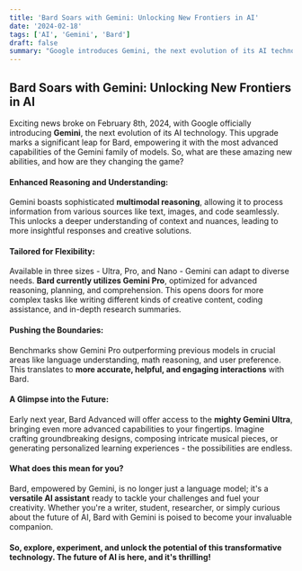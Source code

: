 ---
title: 'Bard Soars with Gemini: Unlocking New Frontiers in AI'
date: '2024-02-18'
tags: ['AI', 'Gemini', 'Bard']
draft: false
summary: "Google introduces Gemini, the next evolution of its AI technology, empowering Bard with advanced capabilities. Learn how Gemini enhances reasoning, understanding, and flexibility, pushing the boundaries of AI."
---

## Bard Soars with Gemini: Unlocking New Frontiers in AI

Exciting news broke on February 8th, 2024, with Google officially introducing **Gemini**, the next evolution of its AI technology. This upgrade marks a significant leap for Bard, empowering it with the most advanced capabilities of the Gemini family of models. So, what are these amazing new abilities, and how are they changing the game?

#### **Enhanced Reasoning and Understanding:** 

Gemini boasts sophisticated **multimodal reasoning**, allowing it to process information from various sources like text, images, and code seamlessly. This unlocks a deeper understanding of context and nuances, leading to more insightful responses and creative solutions.

#### **Tailored for Flexibility:**

Available in three sizes - Ultra, Pro, and Nano - Gemini can adapt to diverse needs. **Bard currently utilizes Gemini Pro**, optimized for advanced reasoning, planning, and comprehension. This opens doors for more complex tasks like writing different kinds of creative content, coding assistance, and in-depth research summaries.

#### **Pushing the Boundaries:**

Benchmarks show Gemini Pro outperforming previous models in crucial areas like language understanding, math reasoning, and user preference. This translates to **more accurate, helpful, and engaging interactions** with Bard.

#### **A Glimpse into the Future:**

Early next year, Bard Advanced will offer access to the **mighty Gemini Ultra**, bringing even more advanced capabilities to your fingertips. Imagine crafting groundbreaking designs, composing intricate musical pieces, or generating personalized learning experiences - the possibilities are endless.

#### **What does this mean for you?**

Bard, empowered by Gemini, is no longer just a language model; it's a **versatile AI assistant** ready to tackle your challenges and fuel your creativity. Whether you're a writer, student, researcher, or simply curious about the future of AI, Bard with Gemini is poised to become your invaluable companion.

#### **So, explore, experiment, and unlock the potential of this transformative technology. The future of AI is here, and it's thrilling!**

